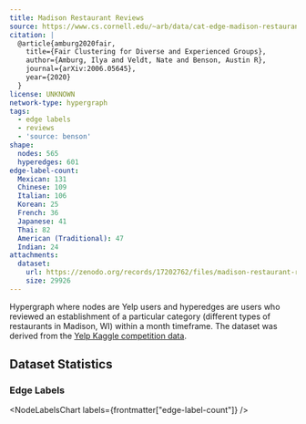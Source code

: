 ```yaml
---
title: Madison Restaurant Reviews
source: https://www.cs.cornell.edu/~arb/data/cat-edge-madison-restaurant-reviews/
citation: |
  @article{amburg2020fair,
    title={Fair Clustering for Diverse and Experienced Groups},
    author={Amburg, Ilya and Veldt, Nate and Benson, Austin R},
    journal={arXiv:2006.05645},
    year={2020}
  }
license: UNKNOWN
network-type: hypergraph
tags:
  - edge labels
  - reviews
  - 'source: benson'
shape:
  nodes: 565
  hyperedges: 601
edge-label-count:
  Mexican: 131
  Chinese: 109
  Italian: 106
  Korean: 25
  French: 36
  Japanese: 41
  Thai: 82
  American (Traditional): 47
  Indian: 24
attachments:
  dataset:
    url: https://zenodo.org/records/17202762/files/madison-restaurant-reviews.txt?download=1
    size: 29926
---
```



Hypergraph where nodes are Yelp users and hyperedges are users who reviewed an establishment of a particular category (different types of restaurants in Madison, WI) within a month timeframe.
The dataset was derived from the [Yelp Kaggle competition data](https://www.kaggle.com/datasets/yelp-dataset/yelp-dataset).

## Dataset Statistics

<dl className="not-prose grid gap-5 sm:grid-cols-2">
  <Stat title="Nodes" value={formatNumber(frontmatter["shape"]["nodes"])} />
  <Stat title="Node Type" value="Yelp User" />
  <Stat
    title="Hyperedges"
    value={formatNumber(frontmatter["shape"]["hyperedges"])}
  />
  <Stat title="Hyperedge Type" value="Co-reviewed" />
</dl>

### Edge Labels

<NodeLabelsChart labels={frontmatter["edge-label-count"]} />
